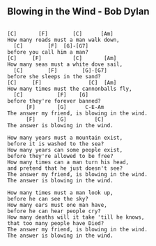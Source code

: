 ## Blowing in the Wind - Bob Dylan
```

[C]       [F]        [C]      [Am] 
How many roads must a man walk down, 
  [C]        [F]  [G]-[G7]
before you call him a man?
[C]     [F]          [C]       [Am] 
How many seas must a white dove sail, 
  [C]        [F]        [G]-[G7]
before she sleeps in the sand?
[C]     [F]               [C]  [Am]
How many times must the cannonballs fly, 
  [C]           [F]    [G]
before they're forever banned?
      [F]       [G]      C-E-Am             
The answer my friend, is blowing in the wind.
      [F]       [G]         [C]
The answer is blowing in the wind.

How many years must a mountain exist, 
before it is washed to the sea?
How many years can some people exist, 
before they're allowed to be free? 
How many times can a man turn his head, 
and pretend that he just doesn't see?
The answer my friend, is blowing in the wind.
The answer is blowing in the wind.

How many times must a man look up, 
before he can see the sky?
How many ears must one man have, 
before he can hear people cry?
How many deaths will it take 'till he knows, 
that too many people have Died?
The answer my friend, is blowing in the wind.
The answer is blowing in the wind.


```
